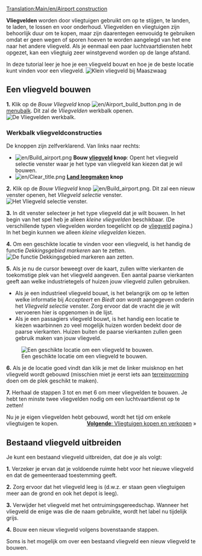 [[Translation:Main/en/Airport construction]]{{en/-}}{{nl/Tutorial}}{{nl/Inhoudsopgave}}

'''Vliegvelden''' worden door vliegtuigen gebruikt om op te stijgen, te landen, te laden, te lossen en voor onderhoud. Vliegvelden en vliegtuigen zijn behoorlijk duur om te kopen, maar zijn daarentegen eenvouidg te gebruiken omdat er geen wegen of sporen hoeven te worden aangelegd van het ene naar het andere vliegveld. Als je eenmaal een paar luchtvaartdiensten hebt opgezet, kan een vliegtuig zeer winstgevend worden op de lange afstand.

In deze tutorial leer je hoe je een vliegveld bouwt en hoe je de beste locatie kunt vinden voor een vliegveld.
[[File:en/Vliegveld 1.png|frame|none|Klein vliegveld bij Maaszwaag]]

==Een vliegveld bouwen==
'''1.''' Klik op de ''Bouw Vliegveld'' knop [[File:en/Airport build button.png]] in de [[Main/en/spelinterface/Nl#De menubalk|menubalk]]. Dit zal de ''Vliegvelden'' werkbalk openen.
[[File:en/Vliegveldwerkbalk.png|frame|none|De ''Vliegvelden'' werkbalk.]]
===Werkbalk vliegveldconstructies===
De knoppen zijn zelfverklarend. Van links naar rechts:

* [[File:en/Build airport.png]] '''Bouw [[Main/nl/Vliegveld|vliegveld]] knop''': Opent het vliegveld selectie venster waar je het type van vliegveld kan kiezen dat je wil bouwen.
* [[File:en/Clear title.png]] '''[[Main/nl/Terreinvorming|Land leegmaken]] knop'''



'''2.''' Klik op de ''Bouw Vliegveld'' knop [[File:en/Build airport.png]]. Dit zal een nieuw venster openen, het ''Vliegveld selectie'' venster.
[[File:en/vliegveld 2.png|frame|none|Het ''Vliegveld selectie'' venster.]]

'''3.''' In dit venster selecteer je het type vliegveld dat je wilt bouwen. In het begin van het spel heb je alleen ''kleine vliegvelden'' beschikbaar. (De verschillende typen vliegvelden worden toegelicht op de [[Main/nl/Vliegveld|vliegveld]] pagina.) In het begin kunnen we alleen ''kleine vliegvelden'' kiezen.

'''4.''' Om een geschikte locatie te vinden voor een vliegveld, is het handig de functie ''Dekkingsgebied markeren'' aan te zetten.
[[File:en/vliegveld 3.png|frame|none|De functie ''Dekkingsgebied markeren'' aan zetten.]]

'''5.''' Als je nu de cursor beweegt over de kaart, zullen witte vierkanten de toekomstige plek van het vliegveld aangeven. Een aantal paarse vierkanten geeft aan welke industrietegels of huizen jouw vliegveld zullen gebruiken. 
* Als je een industrieel vliegveld bouwt, is het belangrijk om op te letten welke informatie bij ''Accepteert'' en ''Biedt aan'' wordt aangegeven onderin het ''Vliegveld selectie'' venster. Zorg ervoor dat de vracht die je wilt vervoeren hier is opgenomen in de lijst.
* Als je een passagiers vliegveld bouwt, is het handig een locatie te kiezen waarbinnen zo veel mogelijk huizen worden bedekt door de paarse vierkanten. Huizen buiten de paarse vierkanten zullen geen gebruik maken van jouw vliegveld.
[[File:en/vliegveld 4.png|frame|none|Een geschikte locatie om een vliegveld te bouwen.]]

'''6.''' Als je de locatie goed vindt dan klik je met de linker muisknop en het vliegveld wordt gebouwd (misschien miet je eerst iets aan [[Main/nl/Terreinvorming|terreinvorming]] doen om de plek geschikt te maken).

'''7.''' Herhaal de stappen 3 tot en met 6 om meer vliegvelden te bouwen. Je hebt ten minste twee vliegvelden nodig om een luchtvaartdienst op te zetten!


Nu je je eigen vliegvelden hebt gebouwd, wordt het tijd om enkele vliegtuigen te kopen.
<span style="float: right">[[Main/nl/Vliegtuigen kopen en verkopen|'''Volgende''': Vliegtuigen kopen en verkopen]] &raquo;</span>

==Bestaand vliegveld uitbreiden==
Je kunt een bestaand vliegveld uitbreiden, dat doe je als volgt:

'''1.''' Verzeker je ervan dat je voldoende ruimte hebt voor het nieuwe vliegveld en dat de gemeenteraad toestemming geeft.

'''2.''' Zorg ervoor dat het vliegveld leeg is (d.w.z. er staan geen vliegtuigen meer aan de grond en ook het depot is leeg).

'''3.''' Verwijder het vliegveld met het ontruimingsgereedschap. Wanneer het vliegveld de enige was die de naam gebruikte, wordt het label nu tijdelijk grijs.

'''4.''' Bouw een nieuw vliegveld volgens bovenstaande stappen.

Soms is het mogelijk om over een bestaand vliegveld een nieuw vliegveld te bouwen.
